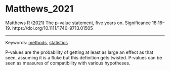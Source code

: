 # Matthews_2021

Matthews R (2021) The p-value statement, five years on. Significance 18:16–19. https://doi.org/10.1111/1740-9713.01505


---

Keywords: [methods](../topics/Methods.qmd), [statistics](../topics/Statistics.qmd)	

P-values are the probability of getting at least as large an effect as that seen, assuming it is a fluke but this definition gets twisted. P-values can be seen as measures of compatibility with various hypotheses.
